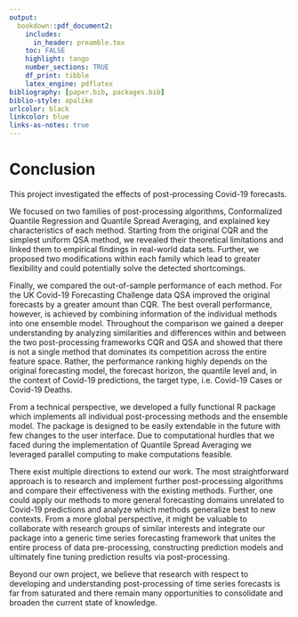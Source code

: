```yaml
---
output:
  bookdown::pdf_document2:
    includes:
      in_header: preamble.tex
    toc: FALSE
    highlight: tango
    number_sections: TRUE
    df_print: tibble
    latex_engine: pdflatex
bibliography: [paper.bib, packages.bib]
biblio-style: apalike
urlcolor: black
linkcolor: blue
links-as-notes: true
---
```


# Conclusion {#conclusion}

This project investigated the effects of post-processing Covid-19 forecasts.

We focused on two families of post-processing algorithms, Conformalized Quantile Regression and Quantile Spread Averaging, and explained key characteristics of each method.
Starting from the original CQR and the simplest uniform QSA method, we revealed their theoretical limitations and linked them to empirical findings in real-world data sets.
Further, we proposed two modifications within each family which lead to greater flexibility and could potentially solve the detected shortcomings.

Finally, we compared the out-of-sample performance of each method. 
For the UK Covid-19 Forecasting Challenge data QSA improved the original forecasts by a greater amount than CQR.
The best overall performance, however, is achieved by combining information of the individual methods into one ensemble model.
Throughout the comparison we gained a deeper understanding by analyzing similarities and differences within and between the two post-processing frameworks CQR and QSA and showed that there is not a single method that dominates its competition across the entire feature space.
Rather, the performance ranking highly depends on the original forecasting model, the forecast horizon, the quantile level and, in the context of Covid-19 predictions, the target type, i.e. Covid-19 Cases or Covid-19 Deaths.

From a technical perspective, we developed a fully functional R package which implements all individual post-processing methods and the ensemble model.
The package is designed to be easily extendable in the future with few changes to the user interface.
Due to computational hurdles that we faced during the implementation of Quantile Spread Averaging we leveraged parallel computing to make computations feasible.

There exist multiple directions to extend our work.
The most straightforward approach is to research and implement further post-processing algorithms and compare their effectiveness with the existing methods.
Further, one could apply our methods to more general forecasting domains unrelated to Covid-19 predictions and analyze which methods generalize best to new contexts.
From a more global perspective, it might be valuable to collaborate with research groups of similar interests and integrate our package into a generic time series forecasting framework that unites the entire process of data pre-processing, constructing prediction models and ultimately fine tuning prediction results via post-processing.

Beyond our own project, we believe that research with respect to developing and understanding post-processing of time series forecasts is far from saturated and there remain many opportunities to consolidate and broaden the current state of knowledge.

